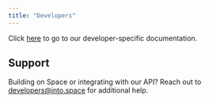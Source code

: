 ```yaml
---
title: "Developers"
---
```


Click [here](/dev/whats-possible) to go to our developer-specific documentation.

## Support

Building on Space or integrating with our API? Reach out to [developers@into.space](mailto:developers@into.space) for additional help.